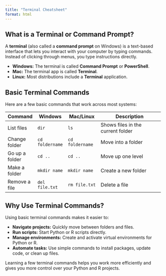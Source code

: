 ```yaml
---
title: "Terminal Cheatsheet"
format: html
---
```


## What is a Terminal or Command Prompt?

A **terminal** (also called a **command prompt** on Windows) is a text-based interface that lets you interact with your computer by typing commands. Instead of clicking through menus, you type instructions directly.

- **Windows:** The terminal is called **Command Prompt** or **PowerShell**.
- **Mac:** The terminal app is called **Terminal**.
- **Linux:** Most distributions include a **Terminal** application.

## Basic Terminal Commands

Here are a few basic commands that work across most systems:

| Command         | Windows         | Mac/Linux         | Description                       |
|-----------------|----------------|-------------------|-----------------------------------|
| List files      | `dir`           | `ls`              | Shows files in the current folder |
| Change folder   | `cd foldername` | `cd foldername`   | Move into a folder                |
| Go up a folder  | `cd ..`         | `cd ..`           | Move up one level                 |
| Make a folder   | `mkdir name`    | `mkdir name`      | Create a new folder               |
| Remove a file   | `del file.txt`  | `rm file.txt`     | Delete a file                     |

## Why Use Terminal Commands?

Using basic terminal commands makes it easier to:

- **Navigate projects:** Quickly move between folders and files.
- **Run scripts:** Start Python or R scripts directly.
- **Manage environments:** Create and activate virtual environments for Python or R.
- **Automate tasks:** Use simple commands to install packages, update code, or clean up files.

Learning a few terminal commands helps you work more efficiently and gives you more control over your Python and R projects.